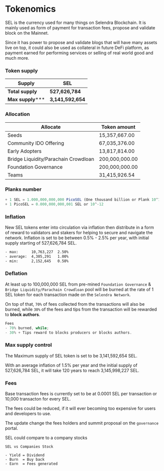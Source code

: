 

# Tokenomics 

<Callout emoji="💡">
SEL is the currency used for many things on Selendra Blockchain. It is mainly used as form of payment for transaction fees, propose and validate block on the Mainnet.
</Callout>

Since it has power to propose and validate blogs that will have many assets live on top, it could also be used as collateral in future DeFi platform, as payment earned for performing services or selling of real world good and much more.

### Token supply 
| Supply                  | SEL                         |
| ------------------------| ----------------------------| 
| **Total supply**        | **527,626,784**             | 
| **Max supply*****       | **3,141,592,654**           | 

### Allocation 

| Allocate                     | Token amount       |  
|------------------------------|--------------------|
| Seeds	                       | 15,357,667.00      |
| Community IDO Offering       | 67,035,376.00      |
| Early Adopters	           | 13,817,814.00      |
| Bridge Liquidity/Parachain Crowdloan   | 200,000,000.00	    |
| Foundation Governance	       |  200,000,000.00    |
| Teams	                       | 31,415,926.54      |

### Planks number
```js
+ 1 SEL = 1.000,000,000,000 PicoSEL (One thousand billion or Plank 10^12)
+ 1 PicoSEL = 0.000,000,000,001 SEL or 10^-12
```

### Inflation		

New SEL tokens enter into circulation via inflation then distribute in a form of reward to validators and stakers for helping to secure and navigate the network. Inflation is set to be between 0.5% - 2.5% per year, with initial supply starting of 527,626,784 SEL.

```bash
- max:	    10,763,227	2.50%
- average:	4,305,291	1.00%
- min:	    2,152,645	0.50%
```
### Deflation

At least up to 100,000,000 SEL from pre-mined `Foundation Governance` & `Bridge Liquidity/Parachain Crowdloan` pool will be burned at the rate of 1 SEL token for each transaction made on the `Selendra Network`. 

On top of that, `70%` of fees collected from the transactions will also be burned, while `30%` of the fees and tips from the transaction will be rewarded to **block authors**.   

```js
Fees
- 70% burned, while;  
- 30% + Tips reward to blocks producers or blocks authors.
```

### Max supply control

The Maximum supply of SEL token is set to be 3,141,592,654 SEL. 

With an average inflation of 1.5% per year and the initial supply of 527,626,784 SEL, it will take 120 years to reach 3,145,998,227 SEL. 

### Fees 

Base transaction fees is currently set to be at 0.0001 SEL per transaction or 10,000 transacton for every SEL. 

The fees could be reduced, if it will ever becoming too expensive for users and developers to use. 

The update change the fees holders and summit proposal on the `governance` portal. 


SEL could compare to a company stocks

```
SEL vs Companies Stock

- Yield = Dividend  
- Burn  = Buy back
- Earn  = Fees generated
```
